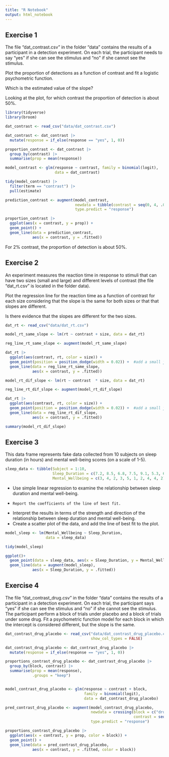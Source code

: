 ```yaml
---
title: "R Notebook"
output: html_notebook
---
```


## Exercise 1

The file "dat_contrast.csv" in the folder "data" contains the results of a participant in a detection experiment. On each trial, the participant needs to say "yes" if she can see the stimulus and "no" if she cannot see the stimulus. 

Plot the proportion of detections as a function of contrast and fit a logistic psychometric function.

Which is the estimated value of the slope?

Looking at the plot, for which contrast the proportion of detection is about 50%. 


```r
library(tidyverse)
library(broom)

dat_contrast <- read_csv("data/dat_contrast.csv")
```
```r
dat_contrast <- dat_contrast |> 
  mutate(response = if_else(response == "yes", 1, 0))
```



```r
proportion_contrast <- dat_contrast |> 
  group_by(contrast) |> 
  summarise(prop = mean(response))
```

```r
model_contrast <- glm(response ~ contrast, family = binomial(logit), 
                      data = dat_contrast)


```

```r
tidy(model_contrast) |> 
  filter(term == "contrast") |> 
  pull(estimate)
```

```r
prediction_contrast <- augment(model_contrast, 
                               newdata = tibble(contrast = seq(0, 4, .01)),
                               type.predict = "response")
```

```r
proportion_contrast |> 
  ggplot(aes(x = contrast, y = prop)) +
  geom_point() +
  geom_line(data = prediction_contrast, 
            aes(x = contrast, y = .fitted))
```

For 2% contrast, the proportion of detection is about 50%. 


## Exercise 2

An experiment measures the reaction time in response to stimuli that can have two sizes (small and large) and different levels of contrast (the file "dat_rt.csv" is located in the folder data). 

Plot the regression line for the reaction time as a function of contrast for each size considering that the slope is the same for both sizes or that that slopes are different. 


Is there evidence that the slopes are different for the two sizes. 


```r
dat_rt <- read_csv("data/dat_rt.csv")
```

```r
model_rt_same_slope <- lm(rt ~ contrast + size, data = dat_rt)

reg_line_rt_same_slope <- augment(model_rt_same_slope)

dat_rt |> 
  ggplot(aes(contrast, rt, color = size)) +
  geom_point(position = position_dodge(width = 0.02)) +  #add a small jitter for visualization
  geom_line(data = reg_line_rt_same_slope, 
            aes(x = contrast, y = .fitted))
```

```r
model_rt_dif_slope <- lm(rt ~ contrast  * size, data = dat_rt)

reg_line_rt_dif_slope <- augment(model_rt_dif_slope)

dat_rt |> 
  ggplot(aes(contrast, rt, color = size)) +
  geom_point(position = position_dodge(width = 0.02)) +  #add a small jitter for visualization
  geom_line(data = reg_line_rt_dif_slope, 
            aes(x = contrast, y = .fitted))
```


```r
summary(model_rt_dif_slope)
```

## Exercise 3

This data frame represents fake data collected from 10 subjects on sleep duration (in hours) and mental well-being scores (on a scale of 1-5).

```r
sleep_data <- tibble(Subject = 1:10,
                     Sleep_Duration = c(7.2, 8.5, 6.8, 7.5, 9.1, 5.3, 6.4, 7.9, 8.2, 6.1),
                     Mental_Wellbeing = c(3, 4, 2, 3, 5, 1, 2, 4, 4, 2))
```

  -   Use simple linear regression to examine the relationship between sleep duration and mental well-being.
  -     Report the coefficients of the line of best fit.
  -   Interpret the results in terms of the strength and direction of the relationship between sleep duration and mental well-being.
  -   Create a scatter plot of the data, and add the line of best fit to the plot.
  

```r
model_sleep <- lm(Mental_Wellbeing ~ Sleep_Duration, 
                  data = sleep_data)

tidy(model_sleep)
```

```r
ggplot()+
  geom_point(data = sleep_data, aes(x = Sleep_Duration, y = Mental_Wellbeing)) +
  geom_line(data = augment(model_sleep), 
            aes(x = Sleep_Duration, y = .fitted))
```

## Exercise 4

The file "dat_contrast_drug.csv" in the folder "data" contains the results of a participant in a detection experiment. On each trial, the participant says "yes" if she can see the stimulus and "no" if she cannot see the stimulus. The participant perform a block of trials under placebo and a block of trials under some drug. Fit a psychometric function model for each block in which the intercept is considered different, but the slope is the same. 


```r

dat_contrast_drug_placebo <- read_csv("data/dat_contrast_drug_placebo.csv", 
                                      show_col_types = FALSE)

dat_contrast_drug_placebo <- dat_contrast_drug_placebo |> 
  mutate(response = if_else(response == "yes", 1, 0))

proportions_contrast_drug_placebo <- dat_contrast_drug_placebo |> 
  group_by(block, contrast) |> 
  summarise(prop = mean(response), 
            .groups = "keep")


model_contrast_drug_placebo <- glm(response ~ contrast + block, 
                                   family = binomial(logit), 
                                   data = dat_contrast_drug_placebo)

pred_contrast_drug_placebo <- augment(model_contrast_drug_placebo,
                                      newdata = crossing(block = c("drug","placebo"), 
                                                         contrast = seq(0, 4, .01)), 
                                      type.predict = "response")

proportions_contrast_drug_placebo |> 
  ggplot(aes(x = contrast, y = prop, color = block)) +
  geom_point() +
  geom_line(data = pred_contrast_drug_placebo, 
            aes(x = contrast, y = .fitted, color = block))

```



